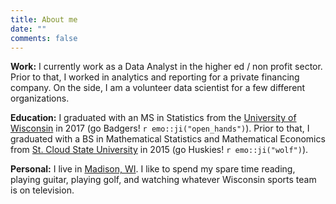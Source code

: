 ```yaml
---
title: About me
date: ""
comments: false
---
```



__Work:__ I currently work as a Data Analyst in the higher ed / non profit sector. Prior to that, I worked in analytics and reporting for a private financing company. On the side, I am a volunteer data scientist for a few different organizations.

__Education:__ I graduated with an MS in Statistics from the [University of Wisconsin](https://www.wisc.edu/) in 2017 (go Badgers! `r emo::ji("open_hands")`). Prior to that, I graduated with a BS in Mathematical Statistics and Mathematical Economics from [St. Cloud State University](https://www.stcloudstate.edu/) in 2015 (go Huskies! `r emo::ji("wolf")`). 

__Personal:__ I live in [Madison, WI](http://www.cityofmadison.com/). I like to spend my spare time reading, playing guitar, playing golf, and watching whatever Wisconsin sports team is on television. 